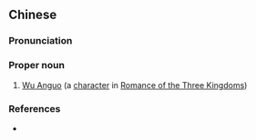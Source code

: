 ==Chinese==
{{zh-forms|s=武安国|type=12}}

===Pronunciation===
{{zh-pron
|m=Wǔ Ānguó
|cat=pn
}}

===Proper noun===
{{zh-proper noun}}

# [[w:Wu Anguo|Wu Anguo]] (a [[character]] in [[w:Romance of the Three Kingdoms|Romance of the Three Kingdoms]])

===References===
* {{pedialite|武安國|lang=zh}}